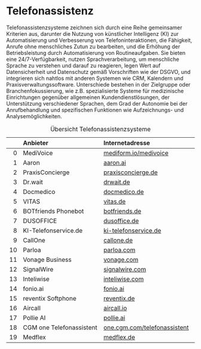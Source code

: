# Telefonassistenz

Telefonassistenzsysteme zeichnen sich durch eine Reihe gemeinsamer Kriterien aus, darunter die Nutzung von künstlicher Intelligenz (KI) zur Automatisierung und Verbesserung von Telefoninteraktionen, die Fähigkeit, Anrufe ohne menschliches Zutun zu bearbeiten, und die Erhöhung der Betriebsleistung durch Automatisierung von Routineaufgaben. Sie bieten eine 24/7-Verfügbarkeit, nutzen Sprachverarbeitung, um menschliche Sprache zu verstehen und darauf zu reagieren, legen Wert auf Datensicherheit und Datenschutz gemäß Vorschriften wie der DSGVO, und integrieren sich nahtlos mit anderen Systemen wie CRM, Kalendern und Praxisverwaltungssoftware. Unterschiede bestehen in der Zielgruppe oder Branchenfokussierung, wie z.B. spezialisierte Systeme für medizinische Einrichtungen gegenüber allgemeinen Kundendienstlösungen, der Unterstützung verschiedener Sprachen, dem Grad der Autonomie bei der Anrufbehandlung und spezifischen Funktionen wie Aufzeichnungs- und Analysemöglichkeiten.

|    |  Anbieter                  |  Internetadresse                |
|---:|:---------------------------|:--------------------------------|
|  0 | MediVoice                  | [mediform.io/medivoice](https://mediform.io/medivoice/) |
|  1 | Aaron                      | [aaron.ai](https://aaron.ai)                        |
|  2 | PraxisConcierge            | [praxisconcierge.de](https://praxisconcierge.de)              |
|  3 | Dr.wait                    | [drwait.de](https://drwait.de)                       |
|  4 | Docmedico                  | [docmedico.de](https://docmedico.de)                    |
|  5 | VITAS                      | [vitas.de](https://vitas.de)                        |
|  6 | BOTfriends Phonebot        | [botfriends.de](https://botfriends.de)                   |
|  7 | DUSOFFICE                  | [dusoffice.de](https://dusoffice.de)                    |
|  8 | KI-Telefonservice.de       | [ki-telefonservice.de](https://ki-telefonservice.de)            |
|  9 | CallOne                    | [callone.de](https://callone.de)                      |
| 10 | Parloa                     | [parloa.com](https://parloa.com)                      |
| 11 | Vonage Business            | [vonage.com](https://vonage.com)                      |
| 12 | SignalWire                 | [signalwire.com](https://signalwire.com)                  |
| 13 | Inteliwise                 | [inteliwise.com](https://inteliwise.com)                  |
| 14 | fonio.ai                   | [fonio.ai](https://fonio.ai)                        |
| 15 | reventix Softphone         | [reventix.de](https://reventix.de)                     |
| 16 | Aircall                    | [aircall.io](https://aircall.io)                      |
| 17 | Pollie AI                  | [pollie.ai](https://pollie.ai)                       |
| 18 | CGM one Telefonassistent | [one.cgm.com/telefonassistent](https://one.cgm.com/telefonassistent) |
| 19 | Medflex | [medflex.de](https://medflex.de/) |

: Übersicht Telefonassistenzsysteme
